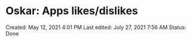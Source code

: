 # Oskar: Apps likes/dislikes

Created: May 12, 2021 4:01 PM
Last edited: July 27, 2021 7:56 AM
Status: Done